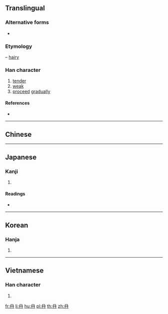 {{character info/new}}
==Translingual==

===Alternative forms===
* {{l|mul|冉}}

===Etymology===
{{liushu|p}} – [[hairy]]

===Han character===
{{Han char|rn=13|rad=冂|as=02|sn=4|four=|canj=BMM|ids=⿻冂⿱一一}}

# [[tender]]
# [[weak]]
# [[proceed]] [[gradually]]

====References====
* {{Han ref|kx=0128.330|dkj=01509|dj=0289.130|hdz=10096.160|uh=5184|ud=20868}}

----

==Chinese==
{{zh-see|冉|v}}

----

==Japanese==

===Kanji===
{{ja-kanji|grade=|rs=冂02}}

# {{defn|lang=ja|sort=冂02}}

====Readings====
* {{ja-readings|on=[[ぜん]] (zen), [[ねん]] (nen)|kun=[[あやうい]] (ayaui)}}

----

==Korean==

===Hanja===
{{ko-hanja|hangeul=[[염]]|rv=yeom|mr=yŏm}}

# {{defn|lang=ko|sort=冂02}}

----

==Vietnamese==

===Han character===
{{vi-hantu|[[nhiễm]]|rs=冂02}}

# {{defn|lang=vi|sort=冂02}}

[[fr:冄]]
[[li:冄]]
[[hu:冄]]
[[pl:冄]]
[[th:冄]]
[[zh:冄]]